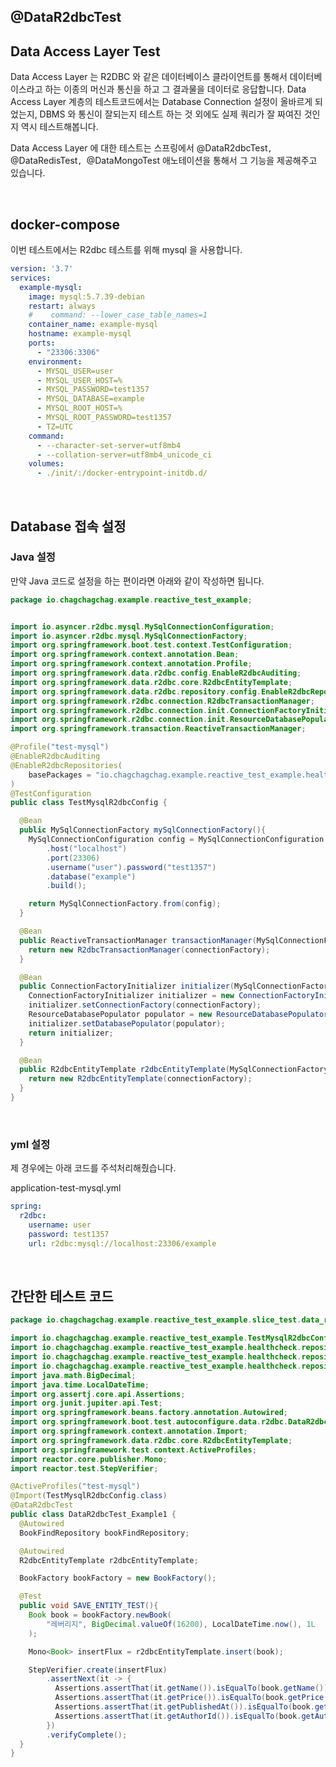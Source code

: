 ## @DataR2dbcTest

## Data Access Layer Test

Data Access Layer 는 R2DBC 와 같은 데이터베이스 클라이언트를 통해서 데이터베이스라고 하는 이종의 머신과 통신을 하고 그 결과물을 데이터로 응답합니다. Data Access Layer 계층의 테스트코드에서는 Database Connection 설정이 올바르게 되었는지, DBMS 와 통신이 잘되는지 테스트 하는 것 외에도 실제 쿼리가 잘 짜여진 것인지 역시 테스트해봅니다.<br/>

Data Access Layer 에 대한 테스트는 스프링에서 @DataR2dbcTest`, `@DataRedisTest`, `@DataMongoTest 애노테이션을 통해서 그 기능을 제공해주고 있습니다.<br/>

<br/>



## docker-compose

이번 테스트에서는 R2dbc 테스트를 위해 mysql 을 사용합니다.

```yaml
version: '3.7'
services:
  example-mysql:
    image: mysql:5.7.39-debian
    restart: always
    #    command: --lower_case_table_names=1
    container_name: example-mysql
    hostname: example-mysql
    ports:
      - "23306:3306"
    environment:
      - MYSQL_USER=user
      - MYSQL_USER_HOST=%
      - MYSQL_PASSWORD=test1357
      - MYSQL_DATABASE=example
      - MYSQL_ROOT_HOST=%
      - MYSQL_ROOT_PASSWORD=test1357
      - TZ=UTC
    command:
      - --character-set-server=utf8mb4
      - --collation-server=utf8mb4_unicode_ci
    volumes:
      - ./init/:/docker-entrypoint-initdb.d/
```

<br/>



## Database 접속 설정

### Java 설정

만약 Java 코드로 설정을 하는 편이라면 아래와 같이 작성하면 됩니다.

```java
package io.chagchagchag.example.reactive_test_example;


import io.asyncer.r2dbc.mysql.MySqlConnectionConfiguration;
import io.asyncer.r2dbc.mysql.MySqlConnectionFactory;
import org.springframework.boot.test.context.TestConfiguration;
import org.springframework.context.annotation.Bean;
import org.springframework.context.annotation.Profile;
import org.springframework.data.r2dbc.config.EnableR2dbcAuditing;
import org.springframework.data.r2dbc.core.R2dbcEntityTemplate;
import org.springframework.data.r2dbc.repository.config.EnableR2dbcRepositories;
import org.springframework.r2dbc.connection.R2dbcTransactionManager;
import org.springframework.r2dbc.connection.init.ConnectionFactoryInitializer;
import org.springframework.r2dbc.connection.init.ResourceDatabasePopulator;
import org.springframework.transaction.ReactiveTransactionManager;

@Profile("test-mysql")
@EnableR2dbcAuditing
@EnableR2dbcRepositories(
    basePackages = "io.chagchagchag.example.reactive_test_example.healthcheck.repository"
)
@TestConfiguration
public class TestMysqlR2dbcConfig {

  @Bean
  public MySqlConnectionFactory mySqlConnectionFactory(){
    MySqlConnectionConfiguration config = MySqlConnectionConfiguration.builder()
        .host("localhost")
        .port(23306)
        .username("user").password("test1357")
        .database("example")
        .build();

    return MySqlConnectionFactory.from(config);
  }

  @Bean
  public ReactiveTransactionManager transactionManager(MySqlConnectionFactory connectionFactory){
    return new R2dbcTransactionManager(connectionFactory);
  }

  @Bean
  public ConnectionFactoryInitializer initializer(MySqlConnectionFactory connectionFactory){
    ConnectionFactoryInitializer initializer = new ConnectionFactoryInitializer();
    initializer.setConnectionFactory(connectionFactory);
    ResourceDatabasePopulator populator = new ResourceDatabasePopulator();
    initializer.setDatabasePopulator(populator);
    return initializer;
  }

  @Bean
  public R2dbcEntityTemplate r2dbcEntityTemplate(MySqlConnectionFactory connectionFactory){
    return new R2dbcEntityTemplate(connectionFactory);
  }
}
```

<br/>

### yml 설정

제 경우에는 아래 코드를 주석처리해줬습니다. <br/>

application-test-mysql.yml<br/>

```yaml
spring:
  r2dbc:
    username: user
    password: test1357
    url: r2dbc:mysql://localhost:23306/example
```

<br/>



## 간단한 테스트 코드

```java
package io.chagchagchag.example.reactive_test_example.slice_test.data_r2dbc_test;

import io.chagchagchag.example.reactive_test_example.TestMysqlR2dbcConfig;
import io.chagchagchag.example.reactive_test_example.healthcheck.repository.BookFindRepository;
import io.chagchagchag.example.reactive_test_example.healthcheck.repository.entity.Book;
import io.chagchagchag.example.reactive_test_example.healthcheck.repository.factory.BookFactory;
import java.math.BigDecimal;
import java.time.LocalDateTime;
import org.assertj.core.api.Assertions;
import org.junit.jupiter.api.Test;
import org.springframework.beans.factory.annotation.Autowired;
import org.springframework.boot.test.autoconfigure.data.r2dbc.DataR2dbcTest;
import org.springframework.context.annotation.Import;
import org.springframework.data.r2dbc.core.R2dbcEntityTemplate;
import org.springframework.test.context.ActiveProfiles;
import reactor.core.publisher.Mono;
import reactor.test.StepVerifier;

@ActiveProfiles("test-mysql")
@Import(TestMysqlR2dbcConfig.class)
@DataR2dbcTest
public class DataR2dbcTest_Example1 {
  @Autowired
  BookFindRepository bookFindRepository;

  @Autowired
  R2dbcEntityTemplate r2dbcEntityTemplate;

  BookFactory bookFactory = new BookFactory();

  @Test
  public void SAVE_ENTITY_TEST(){
    Book book = bookFactory.newBook(
        "레버리지", BigDecimal.valueOf(16200), LocalDateTime.now(), 1L
    );

    Mono<Book> insertFlux = r2dbcEntityTemplate.insert(book);

    StepVerifier.create(insertFlux)
        .assertNext(it -> {
          Assertions.assertThat(it.getName()).isEqualTo(book.getName());
          Assertions.assertThat(it.getPrice()).isEqualTo(book.getPrice());
          Assertions.assertThat(it.getPublishedAt()).isEqualTo(book.getPublishedAt());
          Assertions.assertThat(it.getAuthorId()).isEqualTo(book.getAuthorId());
        })
        .verifyComplete();
  }
}
```





